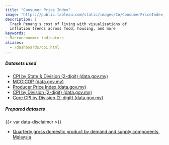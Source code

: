 ```yaml
---
title: "Consumer Price Index"
image: 'https://public.tableau.com/static/images/Co/ConsumerPriceIndex_16506163722350/ConsumerPriceIndex/1.png'
description: |
  Track Penang's cost of living with visualizations of
  inflation trends across food, housing, and more
keywords: 
- Macroeconomic indicators
aliases:
  - /dashboards/cpi.html
---
```


::: dashboard
```{=html}
 <script type='module' src='https://public.tableau.com/javascripts/api/tableau.embedding.3.latest.min.js'></script>
<tableau-viz id='tableau-viz' 
    src='https://public.tableau.com/views/ConsumerPriceIndex_16506163722350/ConsumerPriceIndex' 
    width='1000' height='850'>
  <custom-parameter name=":showShareOptions" value="false"></custom-parameter>
</tableau-viz>
```
:::

::: {.callout-important icon="false" collapse="true" title="Download data"}
##### Datasets used

-   [CPI by State & Division (2-digit) (data.gov.my)](https://data.gov.my/data-catalogue/cpi_state)
-   [MCOICOP (data.gov.my)](https://data.gov.my/data-catalogue/mcoicop)
-   [Producer Price Index (data.gov.my)](https://data.gov.my/data-catalogue/ppi)
-   [CPI by Division (2-digit) (data.gov.my)](https://data.gov.my/data-catalogue/cpi_headline)
-   [Core CPI by Division (2-digit) (data.gov.my)](https://data.gov.my/data-catalogue/cpi_core)

##### Prepared datasets

{{< var data-disclaimer >}}

-   [Quarterly gross domestic product by demand and supply components, Malaysia](https://drive.google.com/uc?export=download&id=18BD5_KzJrnEL1j7DOv2VJEEjJqGblu9D)
:::